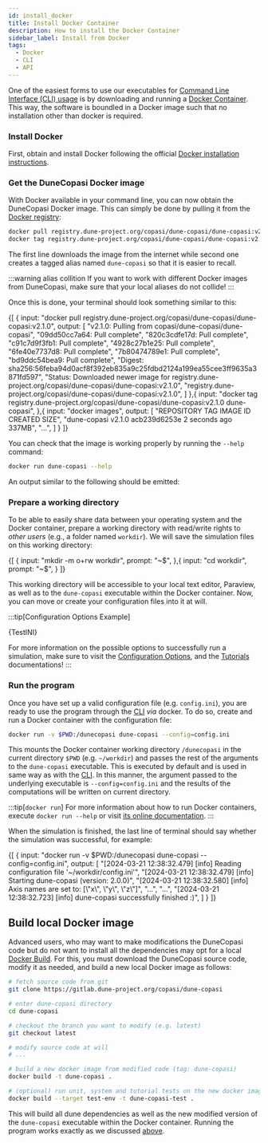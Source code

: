 ```yaml
---
id: install_docker
title: Install Docker Container
description: How to install the Docker Container
sidebar_label: Install from Docker
tags:
  - Docker
  - CLI
  - API
---
```





One of the easiest forms to use our executables for [Command Line Interface (CLI) usage](use_cli) is by downloading and running a
[Docker Container](https://www.docker.com/). This way, the software is boundled in a Docker image
such that no installation other than docker is required.

### Install Docker
First, obtain and install Docker following the official
[Docker installation instructions](https://docs.docker.com/get-docker/).

### Get the DuneCopasi Docker image

With Docker available in your command line, you can now obtain the DuneCopasi Docker image.
This can simply be done by pulling it from the [Docker registry](https://gitlab.dune-project.org/copasi/dune-copasi/container_registry):

```bash
docker pull registry.dune-project.org/copasi/dune-copasi/dune-copasi:v2.1.0
docker tag registry.dune-project.org/copasi/dune-copasi/dune-copasi:v2.1.0 dune-copasi
```

The first line downloads the image from the internet while second one creates a tagged alias named `dune-copasi` so that it is easier to recall.

:::warning alias collition
If you want to work with different Docker images from DuneCopasi, make sure that your local aliases do not collide!
:::

Once this is done, your terminal should look something similar to this:

<ExampleTerminal title="Pulling DuneCopasi Docker image">
  {[
    {
      input: "docker pull registry.dune-project.org/copasi/dune-copasi/dune-copasi:v2.1.0",
      output: [
        "v2.1.0: Pulling from copasi/dune-copasi/dune-copasi",
        "09dd50cc7a64: Pull complete",
        "820c3cdfe17d: Pull complete",
        "c91c7d9f3fb1: Pull complete",
        "4928c27b1e25: Pull complete",
        "6fe40e7737d8: Pull complete",
        "7b80474789e1: Pull complete",
        "bd9ddc54bea9: Pull complete",
        "Digest: sha256:56feba94d0acf8f392eb835a9c25fdbd2124a199ea55cee3ff9635a3871fd597",
        "Status: Downloaded newer image for registry.dune-project.org/copasi/dune-copasi/dune-copasi:v2.1.0",
        "registry.dune-project.org/copasi/dune-copasi/dune-copasi:v2.1.0",
      ]
    },{
      input: "docker tag registry.dune-project.org/copasi/dune-copasi/dune-copasi:v2.1.0 dune-copasi",
    },{
      input: "docker images",
      output: [
        "REPOSITORY    TAG        IMAGE ID       CREATED        SIZE",
        "dune-copasi   v2.1.0     acb239d6253e   2 seconds ago  337MB",
        "...",
      ]
    }
  ]}
</ExampleTerminal>

You can check that the image is working properly by running the `--help` command:

```bash
docker run dune-copasi --help
```

An output similar to the following should be emitted:

<DuneCopasiHelp prefix="docker run "/>

### Prepare a working directory

To be able to easily share data between your operating system and the Docker
container, prepare a working directory with read/write rights to _other users_
(e.g., a folder named `workdir`). We will save the simulation files on this working directory:

<ExampleTerminal prompt="~/workdir$" title="Creating a working directory">
  {[
    {
      input: "mkdir -m o+rw workdir",
      prompt: "~$",
    },{
      input: "cd workdir",
      prompt: "~$",
    }
  ]}
</ExampleTerminal>

This working directory will be accessible to your local text editor, Paraview, as
well as to the `dune-copasi` executable within the Docker container. Now, you can
move or create your configuration files into it at will.

:::tip[Configuration Options Example]

<CodeBlock language="ini" title="~/workdir/config.ini" showLineNumbers>
{TestINI}
</CodeBlock>

For more information on the possible options to successfully run a simulation, make sure to visit the [Configuration Options](param_tree), and the [Tutorials](/tutorials) documentations!
:::


### Run the program

Once you have set up a valid configuration file (e.g. `config.ini`), you are ready to use the program through the [CLI](use_cli) _via_ docker.
To do so, create and run a Docker container with the configuration file:

```bash
docker run -v $PWD:/dunecopasi dune-copasi --config=config.ini
```

This mounts the Docker container working directory `/dunecopasi` in the current directory `$PWD` (e.g. `~/workdir`) and
passes the rest of the arguments to the `dune-copasi` executable.
This is executed by default and is used in same way as with the [CLI](use_cli).
In this manner, the argument passed to the underlying executable is `--config=config.ini` and the results
of the computations will be written on current directory.

:::tip[`docker run`]
For more information about how to run Docker containers, execute `docker run --help` or
visit [its online documentation](https://docs.docker.com/engine/reference/run/).
:::

When the simulation is finished, the last line of terminal should say whether the simulation was successful, for example:

<ExampleTerminal prompt="~/workdir$" title="Running DuneCopasi">
  {[
    {
      input: "docker run -v $PWD:/dunecopasi dune-copasi --config=config.ini",
      output: [
      "[2024-03-21 12:38:32.479] [info] Reading configuration file '~/workdir/config.ini'",
      "[2024-03-21 12:38:32.479] [info] Starting dune-copasi (version: 2.0.0)",
      "[2024-03-21 12:38:32.580] [info] Axis names are set to: [\"x\", \"y\", \"z\"]",
      "...",
      "...",
      "[2024-03-21 12:38:32.723] [info] dune-copasi successfully finished :)",
      ]
    }
  ]}
</ExampleTerminal>


## Build local Docker image

Advanced users, who may want to make modifications the DuneCopasi
code but do not want to install all the dependencies may opt for a local [Docker Build](https://docs.docker.com/build/).
For this, you must download the DuneCopasi source code, modify it as needed, and build
a new local Docker image as follows:

```bash
# fetch source code from git
git clone https://gitlab.dune-project.org/copasi/dune-copasi

# enter dune-copasi directory
cd dune-copasi

# checkout the branch you want to modify (e.g. latest)
git checkout latest

# modify source code at will
# ...

# build a new docker image from modified code (tag: dune-copasi)
docker build -t dune-copasi .

# (optional) run unit, system and tutorial tests on the new docker image
docker build --target test-env -t dune-copasi-test .
```

This will build all dune dependencies as well as the new modified version of the `dune-copasi` executable within the Docker container.
Running the program works exactly as we discussed [above](#run-the-program).
